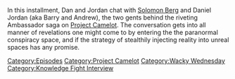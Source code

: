 {{DEFAULTSORT:
    #_EPISODE_0853:Chatting with The Squatch Guys
}}{{Episode
    | title           = Chatting with The Squatch Guys
    | caption         = Listen to this episode on [https://knowledgefight.libsyn.com/853-chatting-with-the-squatch-guys Libsyn] [https://open.spotify.com/episode/79MA8C5I5DDggXO97YOmvC Spotify], Read the [[Transcript/853: Chatting with The Squatch Guys|Unofficial Transcript]], View discussion on [https://reddit.com/16v11ja Reddit]
    | episodeNumber   = 853
    | length          = 01:48:23
    | airDate         = September 29, 2023
    | episodeType     = [[:Category:Project Camelot|Project Camelot]], [[:Category:Wacky Wednesday|Wacky Wednesday]], [[:Category:Knowledge Fight Interview|Knowledge Fight Interview]]
    | appearance      = [[Solomon Berg]], [[Mark Richards]]
    | previousEpisode = [[852: Tucker, The Man And His Twitter- Episode 5]]
    | nextEpisode     = [[854: September 29, 2023]]
}}

{{Stub}}

In this installment, Dan and Jordan chat with [[Solomon Berg]] and Daniel Jordan (aka Barry and Andrew), the two gents behind the riveting Ambassador saga on [[Project Camelot]].  The conversation gets into all manner of revelations one might come to by entering the the paranormal conspiracy space, and if the strategy of stealthily injecting reality into unreal spaces has any promise.

[[Category:Episodes]]
[[Category:Project Camelot]]
[[Category:Wacky Wednesday]]
[[Category:Knowledge Fight Interview]]

